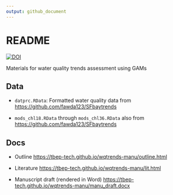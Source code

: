```yaml
---
output: github_document
---
```


# README

[![DOI](https://zenodo.org/badge/249504727.svg)](https://zenodo.org/badge/latestdoi/249504727)

Materials for water quality trends assessment using GAMs

## Data

* `datprc.RData`: Formatted water quality data from <https://github.com/fawda123/SFbaytrends>

* `mods_chl18.RData` through `mods_chl36.RData` also from <https://github.com/fawda123/SFbaytrends>

## Docs

* Outline <https://tbep-tech.github.io/wqtrends-manu/outline.html>

* Literature <https://tbep-tech.github.io/wqtrends-manu/lit.html>

* Manuscript draft (rendered in Word) <https://tbep-tech.github.io/wqtrends-manu/manu_draft.docx>